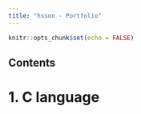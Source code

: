 ```yaml
---
title: "hsson - Portfolio"
---
```


```r
knitr::opts_chunk$set(echo = FALSE)
```
## Contents
# 1. C language
